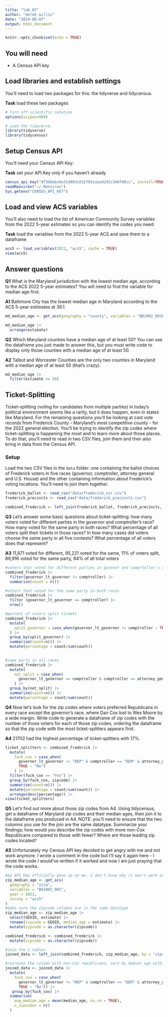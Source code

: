 ```yaml
---
title: "lab_07"
author: "derek willis"
date: "2024-08-07"
output: html_document
---
```


```r
knitr::opts_chunk$set(echo = TRUE)
```

## You will need

-   A Census API key

## Load libraries and establish settings

You'll need to load two packages for this: the tidyverse and tidycensus.

**Task** load these two packages

```r
# Turn off scientific notation
options(scipen=999)

# Load the tidyverse.
library(tidyverse)
library(tidycensus)
```

## Setup Census API

You'll need your Census API Key:

**Task** set your API Key *only* if you haven't already

```r
census_api_key("9f368abcbe314883c632793ca1ed242c34bf40cc", install=TRUE, overwrite=TRUE)
readRenviron("~/.Renviron")
Sys.getenv("CENSUS_API_KEY")
```

## Load and view ACS variables

You'll also need to load the list of American Community Survey variables from the 2022 5-year estimates so you can identify the codes you need:

**Task** load the variables from the 2022 5-year ACS and save them to a dataframe

```r
acs5 <- load_variables(2022, "acs5", cache = TRUE)
view(acs5)
```

## Answer questions

**Q1** What is the Maryland jurisdiction with the lowest median age, according to the ACS 2022 5-year estimates? You will need to find the variable for median age first.

**A1** Baltimore City has the lowest median age in Maryland according to the ACS 5-year estimates at 36.1.

```r
md_median_age <- get_acs(geography = "county", variables = "B01002_001E", state = "MD")

md_median_age |>
  arrange(estimate)
```

**Q2** Which Maryland counties have a median age of at least 50? You can use the dataframe you just made to answer this, but you must write code to display only those counties with a median age of at least 50.

**A2** Talbot and Worcester Counties are the only two counties in Maryland with a median age of at least 50 (that's crazy).

```r
md_median_age |>
  filter(estimate >= 50)
```

## Ticket-Splitting

Ticket-splitting (voting for candidates from multiple parties) in today's political environment seems like a rarity, but it does happen, even in states like Maryland. For the remaining questions you'll be looking at cast vote records from Frederick County - Maryland's most competitive county - for the 2022 general election. You'll be trying to identify the zip codes where ticket-splitting is happening the most and to learn more about those places. To do that, you'll need to read in two CSV files, join them and then also bring in data from the Census API.

### Setup

Load the two CSV files in the `data` folder: one containing the ballot choices of Frederick voters in five races (governor, comptroller, attorney general and U.S. House) and the other containing information about Frederick's voting locations. You'll need to join them together.

```r
frederick_ballot <- read_csv("data/frederick_cvr.csv")
frederick_precincts <- read_csv("data/frederick_precincts.csv")

combined_frederick <- left_join(frederick_ballot, frederick_precincts, by = "precinct")

```

**Q3** Let's answer some basic questions about ticket-splitting: how many voters voted for different parties in the governor and comptroller's race? How many voted for the same party in both races? What percentage of all voters split their tickets in those races? In how many cases did voters choose the same party in all five contests? What percentage of all voters does that represent?

**A3** 11,871 voted for different, 95,221 voted for the same, 11% of voters split, 89,916 voted for the same party, 84% of all total voters

```r
#voters that voted for different parties in govenor and comprtoller's races
combined_frederick |>
  filter(governor_lt_governor != comptroller) |>
  summarise(count = n())

#voters that voted for the same party in both races
combined_frederick |>
  filter (governor_lt_governor == comptroller) |>
  nrow()

#percent of voters split tickets
combined_frederick |>
  mutate(
    split_governor = case_when(governor_lt_governor != comptroller ~ TRUE, TRUE ~ FALSE) 
  ) |>
  group_by(split_governor) |>
  summarise(count=n()) |>
  mutate(percentage = count/sum(count))
  

#same party in all races
combined_frederick |>
  mutate(
    not_split = case_when(
      governor_lt_governor == comptroller & comptroller == attorney_general & attorney_general == u_s_senator & u_s_senator == representative_in_congress_6 ~ TRUE, TRUE ~ FALSE)
    ) |>
  group_by(not_split) |>
  summarise(count=n()) |>
  mutate(percentage = count/sum(count))

```

**Q4** Now let's look for the zip codes where voters preferred Republicans in every race *except* the governor's race, where Dan Cox lost to Wes Moore by a wide margin. Write code to generate a dataframe of zip codes with the number of those voters for each of those zip codes, ordering the dataframe so that the zip code with the most ticket-splitters appears first.

**A4** 21702 had the highest percentage of ticket-splitters with 17%.

```r
ticket_splitters <- combined_frederick |>
  mutate(
    fuck_cox = case_when(
      governor_lt_governor != "REP" & comptroller == "DEM" & attorney_general == "DEM" & u_s_senator == "DEM" & representative_in_congress_6  == "DEM" ~ "Yes",
      TRUE ~ "No")
    ) |>
  filter(fuck_cox == "Yes") |>
  group_by(fuck_cox, zipcode) |>
  summarise(count=n()) |>
  mutate(percentage = count/sum(count)) |>
  arrange(desc(percentage)) |>
view(ticket_splitters)
```

**Q5** Let's find out more about those zip codes from A4. Using tidycensus, get a dataframe of Maryland zip codes and their median ages, then join it to the dataframe you produced in A4. NOTE: you'll need to ensure that the two columns you use for the join are the same datatype. Summarize your findings; how would you describe the zip codes with more non-Cox Republicans compared to those with fewer? Where are those leading zip codes located?

**A5** Unfortunately my Census API key decided to get angry with me and not work anymore. I wrote a comment in the code but I'll say it again here - I wrote the code I would've written if it worked and now I am just praying that the code works.

```r
#my API key officially gave up on me. I don't know why it won't work anymore, I tried to get a new one and it said it was expired, I then did that 3 more times and nothing. So I will write the code I intended to write and pray it works. 
zip_median_age <- get_acs(
  geography = "zcta",
  variables = "B01002_001",
  year = 2022,
  survey = "acs5"
)
#make sure the zipcode columns are in the same datatype
zip_median_age <- zip_median_age |>
  select(GEOID, estimate) |>
  rename(zipcode = GEOID, median_age = estimate) |>
  mutate(zipcode = as.character(zipcode))

combined_frederick <- combined_frederick |>
  mutate(zipcode = as.character(zipcode))

#join the 2 tables
joined_data <- left_join(combined_frederick, zip_median_age, by = "zipcode") 

#recreate the column with non-Cox republicans, sort by median age within zipcodes
joined_data <- joined_data |>
  mutate(
    fuck_cox = case_when(
      governor_lt_governor != "REP" & comptroller == "DEM" & attorney_general == "DEM" & u_s_senator == "DEM" & representative_in_congress_6  == "DEM" ~ "Yes",
      TRUE ~ "No")) |>
   group_by(fuck_cox) |>
  summarise(
    avg_median_age = mean(median_age, na.rm = TRUE),
    n_zipcodes = n()
  )
```
